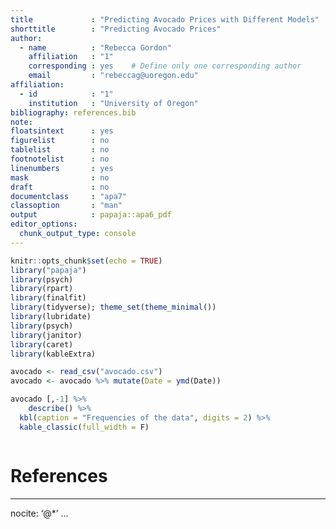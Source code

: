 ```yaml
---
title             : "Predicting Avocado Prices with Different Models"
shorttitle        : "Predicting Avocado Prices"
author: 
  - name          : "Rebecca Gordon"
    affiliation   : "1"
    corresponding : yes    # Define only one corresponding author
    email         : "rebeccag@uoregon.edu"
affiliation:
  - id            : "1"
    institution   : "University of Oregon"
bibliography: references.bib
note: 
floatsintext      : yes
figurelist        : no
tablelist         : no
footnotelist      : no
linenumbers       : yes
mask              : no
draft             : no
documentclass     : "apa7"
classoption       : "man"
output            : papaja::apa6_pdf
editor_options: 
  chunk_output_type: console
---
```


```r
knitr::opts_chunk$set(echo = TRUE)
library("papaja")
library(psych)
library(rpart)
library(finalfit)
library(tidyverse); theme_set(theme_minimal())
library(lubridate)
library(psych)
library(janitor)
library(caret)
library(kableExtra)
```


```r
avocado <- read_csv("avocado.csv")
avocado <- avocado %>% mutate(Date = ymd(Date))

avocado [,-1] %>% 
	describe() %>%
  kbl(caption = "Frequencies of the data", digits = 2) %>%
  kable_classic(full_width = F)



```
# References

---
nocite: '@*'
...